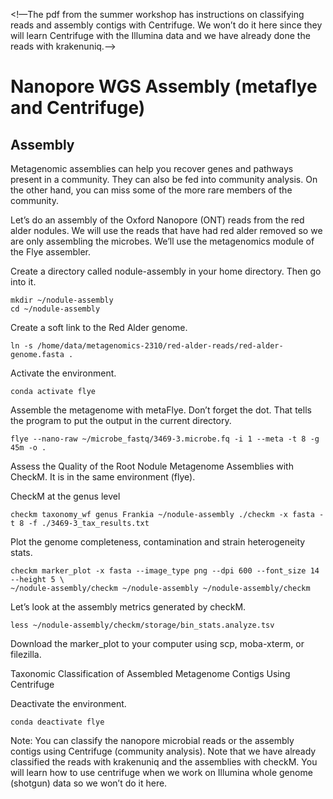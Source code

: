 <!—The pdf from the summer workshop has instructions on classifying reads and assembly contigs with Centrifuge. We won't do it here since they will learn Centrifuge with the Illumina data and we have already done the reads with krakenuniq.-->

# Nanopore WGS Assembly (metaflye and Centrifuge)\

## Assembly

Metagenomic assemblies can help you recover genes and pathways present in a community. They can also be fed into community analysis. On the other hand, you can miss some of the more rare members of the community.

Let's do an assembly of the Oxford Nanopore (ONT) reads from the red alder nodules. We will use the reads that have had red alder removed so we are only assembling the microbes. We'll use the metagenomics module of the Flye assembler.

Create a directory called nodule-assembly in your home directory. Then go into it.

```
mkdir ~/nodule-assembly
cd ~/nodule-assembly
```

Create a soft link to the Red Alder genome.

```
ln -s /home/data/metagenomics-2310/red-alder-reads/red-alder-genome.fasta .
```

Activate the environment.

```
conda activate flye
```

Assemble the metagenome with metaFlye. Don't forget the dot. That tells the program to put the output in the current directory.

```
flye --nano-raw ~/microbe_fastq/3469-3.microbe.fq -i 1 --meta -t 8 -g 45m -o .
```

Assess the Quality of the Root Nodule Metagenome Assemblies with CheckM. It is in the same environment (flye).

CheckM at the genus level

```
checkm taxonomy_wf genus Frankia ~/nodule-assembly ./checkm -x fasta -t 8 -f ./3469-3_tax_results.txt
```

Plot the genome completeness, contamination and strain heterogeneity stats.

```
checkm marker_plot -x fasta --image_type png --dpi 600 --font_size 14 --height 5 \
~/nodule-assembly/checkm ~/nodule-assembly ~/nodule-assembly/checkm
```

Let's look at the assembly metrics generated by checkM.

```
less ~/nodule-assembly/checkm/storage/bin_stats.analyze.tsv
```

Download the marker_plot to your computer using scp, moba-xterm, or filezilla.

Taxonomic Classification of Assembled Metagenome Contigs Using Centrifuge

Deactivate the environment.

```
conda deactivate flye
```

Note: You can classify the nanopore microbial reads or the assembly contigs using Centrifuge (community analysis). Note that we have already classified the reads with krakenuniq and the assemblies with checkM. You will learn how to use centrifuge when we work on Illumina whole genome (shotgun) data so we won't do it here.
